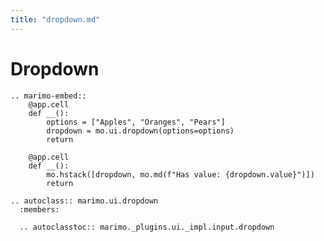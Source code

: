 ```yaml
---
title: "dropdown.md"
---
```


# Dropdown

```{eval-rst}
.. marimo-embed::
    @app.cell
    def __():
        options = ["Apples", "Oranges", "Pears"]
        dropdown = mo.ui.dropdown(options=options)
        return

    @app.cell
    def __():
        mo.hstack([dropdown, mo.md(f"Has value: {dropdown.value}")])
        return
```

```{eval-rst}
.. autoclass:: marimo.ui.dropdown
  :members:

  .. autoclasstoc:: marimo._plugins.ui._impl.input.dropdown
```
